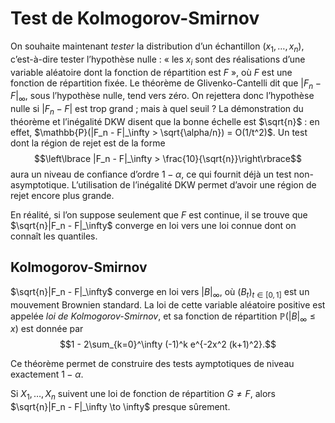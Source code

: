 # Test de Kolmogorov-Smirnov

On souhaite maintenant *tester* la distribution d'un échantillon $(x_1, \dotsc, x_n)$, c'est-à-dire tester l'hypothèse nulle : « les $x_i$ sont des réalisations d'une variable aléatoire dont la fonction de répartition est $F$ », où $F$ est une fonction de répartition fixée. Le théorème de Glivenko-Cantelli dit que $|F_n - F|_\infty$, sous l'hypothèse nulle, tend vers zéro. On rejettera donc l'hypothèse nulle si $|F_n - F|$ est trop grand ; mais à quel seuil ? La démonstration du théorème et l'inégalité DKW disent que la bonne échelle est $\sqrt{n}$ : en effet, $\mathbb{P}(|F_n - F|_\infty > \sqrt{\alpha/n}) = O(1/t^2)$. Un test dont la région de rejet est de la forme 
$$\left\lbrace |F_n - F|_\infty > \frac{10}{\sqrt{n}}\right\rbrace$$
aura un niveau de confiance d'ordre $1-\alpha$, ce qui fournit déjà un test non-asymptotique. L'utilisation de l'inégalité DKW permet d'avoir une région de rejet encore plus grande. 

En réalité, si l'on suppose seulement que $F$ est continue, il se trouve que $\sqrt{n}|F_n - F|_\infty$ converge en loi vers une loi connue dont on connaît les quantiles. 

:::{#thm-kolmo-smirnov}

## Kolmogorov-Smirnov

$\sqrt{n}|F_n - F|_\infty$ converge en loi vers $|B|_\infty$, où $(B_t)_{t\in [0,1]}$ est un mouvement Brownien standard. La loi de cette variable aléatoire positive est appelée *loi de Kolmogorov-Smirnov*, et sa fonction de répartition $\mathbb{P}(|B|_\infty \leqslant x)$ est donnée par
$$1 - 2\sum_{k=0}^\infty (-1)^k e^{-2x^2 (k+1)^2}.$$

:::

Ce théorème permet de construire des tests aymptotiques de niveau exactement $1-\alpha$. 

:::{#thm-consistance-ks}

Si $X_1, \dotsc, X_n$ suivent une loi de fonction de répartition $G \neq F$, alors $\sqrt{n}|F_n - F|_\infty \to \infty$ presque sûrement. 

:::